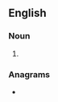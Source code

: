 {{also|Absorbers}}
==English==

===Noun===
{{head|en|noun form}}

# {{plural of|en|absorber}}

===Anagrams===
* {{anagrams|en|a=abbeorrss|reabsorbs}}
